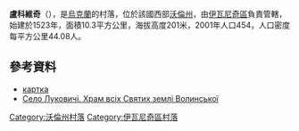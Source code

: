 {{coord|50|42|37|N|24|29|59|E|scale:100000|display=title}}

'''盧科維奇'''（{{lang-uk|Луковичі}}），是[[烏克蘭|烏克蘭]]的村落，位於該國西部[[沃倫州|沃倫州]]，由[[伊瓦尼奇區|伊瓦尼奇區]]負責管轄，始建於1523年，面積10.3平方公里，海拔高度201米，2001年人口454，人口密度每平方公里44.08人。

==參考資料==
* [http://gska2.rada.gov.ua/pls/z7502/A005?rf7571=3587 картка]{{dead link|date=2018年1月 |bot=InternetArchiveBot |fix-attempted=yes }}
* [http://vo.nv24.com.ua/content/selo-lukovich%D1%96-%E2%80%93-khram-vs%D1%96kh-svyatikh-zeml%D1%96-volinskoi Село Луковичі. Храм всіх Святих землі Волинської]{{dead link|date=2018年4月 |bot=InternetArchiveBot |fix-attempted=yes }}

[[Category:沃倫州村落|Category:沃倫州村落]]
[[Category:伊瓦尼奇區村落|Category:伊瓦尼奇區村落]]


{{Volyn-geo-stub}}